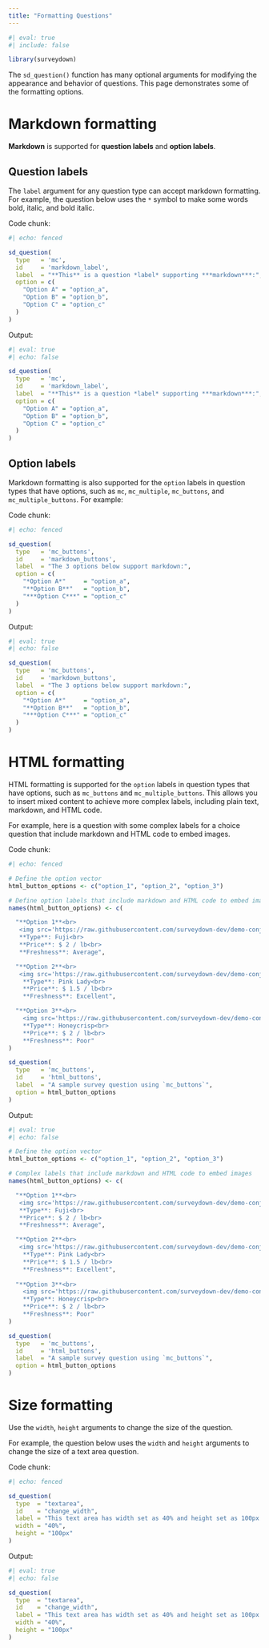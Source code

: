 ```yaml
---
title: "Formatting Questions"
---
```


```r
#| eval: true
#| include: false

library(surveydown)
```

The `sd_question()` function has many optional arguments for modifying the appearance and behavior of questions. This page demonstrates some of the formatting options.

# Markdown formatting

**Markdown** is supported for **question labels** and **option labels**.

## Question labels

The `label` argument for any question type can accept markdown formatting. For example, the question below uses the `*` symbol to make some words bold, italic, and bold italic.

Code chunk:

```r
#| echo: fenced

sd_question(
  type   = 'mc',
  id     = 'markdown_label',
  label  = "**This** is a question *label* supporting ***markdown***:",
  option = c(
    "Option A" = "option_a",
    "Option B" = "option_b",
    "Option C" = "option_c"
  )
)
```

Output:

```r
#| eval: true
#| echo: false

sd_question(
  type   = 'mc',
  id     = 'markdown_label',
  label  = "**This** is a question *label* supporting ***markdown***:",
  option = c(
    "Option A" = "option_a",
    "Option B" = "option_b",
    "Option C" = "option_c"
  )
)
```

## Option labels

Markdown formatting is also supported for the `option` labels in question types that have options, such as `mc`, `mc_multiple`, `mc_buttons`, and `mc_multiple_buttons`. For example:

Code chunk:

```r
#| echo: fenced

sd_question(
  type   = 'mc_buttons',
  id     = 'markdown_buttons',
  label  = "The 3 options below support markdown:",
  option = c(
    "*Option A*"     = "option_a",
    "**Option B**"   = "option_b",
    "***Option C***" = "option_c"
  )
)
```

Output:

```r
#| eval: true
#| echo: false

sd_question(
  type   = 'mc_buttons',
  id     = 'markdown_buttons',
  label  = "The 3 options below support markdown:",
  option = c(
    "*Option A*"     = "option_a",
    "**Option B**"   = "option_b",
    "***Option C***" = "option_c"
  )
)
```

# HTML formatting

HTML formatting is supported for the `option` labels in question types that have options, such as `mc_buttons` and `mc_multiple_buttons`. This allows you to insert mixed content to achieve more complex labels, including plain text, markdown, and HTML code.

For example, here is a question with some complex labels for a choice question that include markdown and HTML code to embed images.

Code chunk:

```r
#| echo: fenced

# Define the option vector
html_button_options <- c("option_1", "option_2", "option_3")

# Define option labels that include markdown and HTML code to embed images
names(html_button_options) <- c(

  "**Option 1**<br>
   <img src='https://raw.githubusercontent.com/surveydown-dev/demo-conjoint-survey/main/images/fuji.jpg' width=100><br>
   **Type**: Fuji<br>
   **Price**: $ 2 / lb<br>
   **Freshness**: Average",

  "**Option 2**<br>
   <img src='https://raw.githubusercontent.com/surveydown-dev/demo-conjoint-survey/main/images/pinkLady.jpg' width=100><br>
    **Type**: Pink Lady<br>
    **Price**: $ 1.5 / lb<br>
    **Freshness**: Excellent",

  "**Option 3**<br>
    <img src='https://raw.githubusercontent.com/surveydown-dev/demo-conjoint-survey/main/images/honeycrisp.jpg' width=100><br>
    **Type**: Honeycrisp<br>
    **Price**: $ 2 / lb<br>
    **Freshness**: Poor"
)

sd_question(
  type   = 'mc_buttons',
  id     = 'html_buttons',
  label  = "A sample survey question using `mc_buttons`",
  option = html_button_options
)
```

Output:

```r
#| eval: true
#| echo: false

# Define the option vector
html_button_options <- c("option_1", "option_2", "option_3")

# Complex labels that include markdown and HTML code to embed images
names(html_button_options) <- c(

  "**Option 1**<br>
   <img src='https://raw.githubusercontent.com/surveydown-dev/demo-conjoint-survey/main/images/fuji.jpg' width=100><br>
   **Type**: Fuji<br>
   **Price**: $ 2 / lb<br>
   **Freshness**: Average",

  "**Option 2**<br>
   <img src='https://raw.githubusercontent.com/surveydown-dev/demo-conjoint-survey/main/images/pinkLady.jpg' width=100><br>
    **Type**: Pink Lady<br>
    **Price**: $ 1.5 / lb<br>
    **Freshness**: Excellent",
    
  "**Option 3**<br>
    <img src='https://raw.githubusercontent.com/surveydown-dev/demo-conjoint-survey/main/images/honeycrisp.jpg' width=100><br>
    **Type**: Honeycrisp<br>
    **Price**: $ 2 / lb<br>
    **Freshness**: Poor"
)

sd_question(
  type   = 'mc_buttons',
  id     = 'html_buttons',
  label  = "A sample survey question using `mc_buttons`",
  option = html_button_options
)
```

# Size formatting

Use the `width`, `height` arguments to change the size of the question.

For example, the question below uses the `width` and `height` arguments to change the size of a text area question.

Code chunk:

```r
#| echo: fenced

sd_question(
  type  = "textarea",
  id    = "change_width",
  label = "This text area has width set as 40% and height set as 100px:",
  width = "40%", 
  height = "100px"
)
```

Output:

```r
#| eval: true
#| echo: false

sd_question(
  type  = "textarea",
  id    = "change_width",
  label = "This text area has width set as 40% and height set as 100px:",
  width = "40%", 
  height = "100px"
)
```
